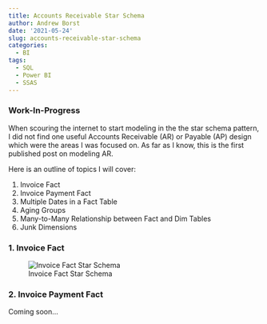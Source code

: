 ```yaml
---
title: Accounts Receivable Star Schema
author: Andrew Borst
date: '2021-05-24'
slug: accounts-receivable-star-schema
categories:
  - BI
tags:
  - SQL
  - Power BI
  - SSAS
---
```


### Work-In-Progress

When scouring the internet to start modeling in the the star schema pattern, I did not find one useful Accounts Receivable (AR) or Payable (AP) design which were the areas I was focused on. As far as I know, this is the first published post on modeling AR.

Here is an outline of topics I will cover:

1. Invoice Fact
2. Invoice Payment Fact
3. Multiple Dates in a Fact Table
4. Aging Groups 
5. Many-to-Many Relationship between Fact and Dim Tables
6. Junk Dimensions


### 1. Invoice Fact

![Invoice Fact Star Schema](images/InvoiceFact_Star.PNG)

### 2. Invoice Payment Fact

Coming soon...
